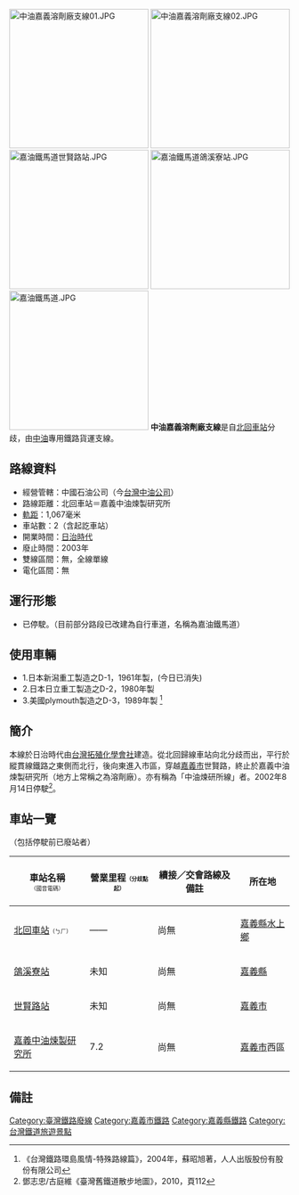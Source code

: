 {{noteTA
|G1=長度單位
}}
{{coord|23|27|51|N|120|26|56|E|display=title}}
{{CSS image crop
|Image = City Plans Kagi.jpg
|bSize = 1200
|cWidth = 600
|cHeight = 450
|oTop = 250
|oLeft = 400
|Description    = 縱貫線北回車站附近（1945年美軍地圖）
}}
[[File:中油嘉義溶劑廠支線01.JPG|250px]]
[[File:中油嘉義溶劑廠支線02.JPG|250px]]
[[File:嘉油鐵馬道世賢路站.JPG|250px]]
[[File:嘉油鐵馬道鴿溪寮站.JPG|250px]]
[[File:嘉油鐵馬道.JPG|250px]]
'''中油嘉義溶劑廠支線'''是自[[北回歸線車站|北回車站]]分歧，由[[台灣中油股份有限公司|中油]]專用鐵路貨運支線。

== 路線資料 ==
*經營管轄：中國石油公司（今[[台灣中油公司|台灣中油公司]]）
*路線距離：北回車站＝嘉義中油煉製研究所
*[[軌距|軌距]]：1,067毫米
*車站數：2（含起訖車站）
*開業時間：[[台灣日治時期|日治時代]]
*廢止時間：2003年
*雙線區間：無，全線單線 
*電化區間：無

== 運行形態 ==
*已停駛。（目前部分路段已改建為自行車道，名稱為嘉油鐵馬道）

== 使用車輛 ==
*1.日本新潟重工製造之D-1，1961年製，(今日已消失)
*2.日本日立重工製造之D-2，1980年製
*3.美國plymouth製造之D-3，1989年製 <ref>《台灣鐵路環島風情-特殊路線篇》，2004年，蘇昭旭著，人人出版股份有股份有限公司 </ref>

== 簡介 ==
本線於日治時代由[[台灣拓殖化學會社|台灣拓殖化學會社]]建造。從北回歸線車站向北分歧而出，平行於縱貫線鐵路之東側而北行，後向東進入市區，穿越[[嘉義市|嘉義市]]世賢路，終止於嘉義中油煉製研究所（地方上常稱之為溶劑廠）。亦有稱為「中油煉研所線」者。2002年8月14日停駛<ref>鄧志忠/古庭維《臺灣舊鐵道散步地圖》，2010，頁112</ref>。

== 車站一覽 ==
（包括停駛前已廢站者）
{| border="1" class="wikitable"
! 車站名稱<br><font size="-2"><span style="font-weight: 400">（國音電碼）</span></font>!! 營業里程<font size="-2">（分歧點起）</font> !! 續接／交會路線及備註 !! 所在地
|-
|[[北回歸線車站|北回車站]]<font size="-2"><span style="font-weight: 400">（ㄅㄏ）</span></font>||——|| 尚無 || [[嘉義縣|嘉義縣]][[水上鄉|水上鄉]]
|-
| [[鴿溪寮站|鴿溪寮站]] || 未知 || 尚無 || [[嘉義縣|嘉義縣]]
|-
| [[世賢路站|世賢路站]] || 未知 || 尚無 || [[嘉義市|嘉義市]]
|-
| [[嘉義中油煉製研究所|嘉義中油煉製研究所]] || 7.2 || 尚無 || [[嘉義市|嘉義市]]西區
|}

==備註==
<references />

{{臺灣鐵路}}
[[Category:臺灣鐵路廢線|Category:臺灣鐵路廢線]]
[[Category:嘉義市鐵路|Category:嘉義市鐵路]]
[[Category:嘉義縣鐵路|Category:嘉義縣鐵路]]
[[Category:台灣鐵道旅遊景點|Category:台灣鐵道旅遊景點]]